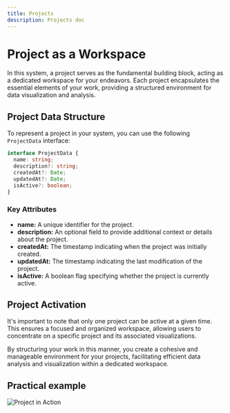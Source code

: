 ```yaml
---
title: Projects
description: Projects doc
---
```


# Project as a Workspace

In this system, a project serves as the fundamental building block, acting as a dedicated workspace for your endeavors. Each project encapsulates the essential elements of your work, providing a structured environment for data visualization and analysis.

## Project Data Structure

To represent a project in your system, you can use the following `ProjectData` interface:

```typescript
interface ProjectData {
  name: string;
  description?: string;
  createdAt?: Date;
  updatedAt?: Date;
  isActive?: boolean;
}
```
### Key Attributes

- **name:** A unique identifier for the project.
- **description:** An optional field to provide additional context or details about the project.
- **createdAt:** The timestamp indicating when the project was initially created.
- **updatedAt:** The timestamp indicating the last modification of the project.
- **isActive:** A boolean flag specifying whether the project is currently active.

## Project Activation

It's important to note that only one project can be active at a given time. This ensures a focused and organized workspace, allowing users to concentrate on a specific project and its associated visualizations.

By structuring your work in this manner, you create a cohesive and manageable environment for your projects, facilitating efficient data analysis and visualization within a dedicated workspace.

## Practical example

![Project in Action](/Illustry-monorepo/projects.gif)